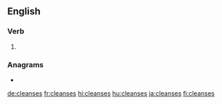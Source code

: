 ==English==

===Verb===
{{head|en|verb form}}

# {{en-third-person singular of|cleanse}}

===Anagrams===
* {{l|en|enscales}}

[[de:cleanses]]
[[fr:cleanses]]
[[hi:cleanses]]
[[hu:cleanses]]
[[ja:cleanses]]
[[fi:cleanses]]